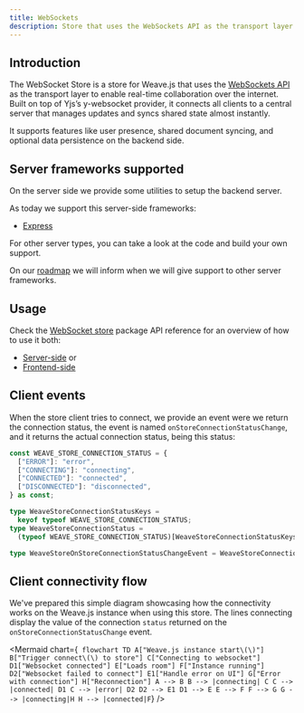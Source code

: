 ```yaml
---
title: WebSockets
description: Store that uses the WebSockets API as the transport layer
---
```


## Introduction

The WebSocket Store is a store for Weave.js that uses the [WebSockets API](https://developer.mozilla.org/en-US/docs/Web/API/WebSockets_API)
as the transport layer to enable real-time collaboration over the internet. Built on top of
Yjs’s y-websocket provider, it connects all clients to a central server that manages updates
and syncs shared state almost instantly.

It supports features like user presence, shared document syncing, and optional data persistence
on the backend side.

## Server frameworks supported

On the server side we provide some utilities to setup the backend server.

As today we support this server-side frameworks:

- [Express](https://expressjs.com/)

<Callout title="Other server frameworks">
  For other server types, you can take a look at the code and build your own support.

On our [roadmap](/docs/main/roadmap) we will inform when we will give support to other
server frameworks.

</Callout>

## Usage

Check the [WebSocket store](/docs/store-websockets) package API reference for an overview
of how to use it both:

- [Server-side](/docs/store-websockets#backend-side-usage) or
- [Frontend-side](/docs/store-websockets#frontend-side-usage)

## Client events

When the store client tries to connect, we provide an event were we return the connection status,
the event is named `onStoreConnectionStatusChange`, and it returns the actual connection status,
being this status:

```ts
const WEAVE_STORE_CONNECTION_STATUS = {
  ["ERROR"]: "error",
  ["CONNECTING"]: "connecting",
  ["CONNECTED"]: "connected",
  ["DISCONNECTED"]: "disconnected",
} as const;

type WeaveStoreConnectionStatusKeys =
  keyof typeof WEAVE_STORE_CONNECTION_STATUS;
type WeaveStoreConnectionStatus =
  (typeof WEAVE_STORE_CONNECTION_STATUS)[WeaveStoreConnectionStatusKeys];

type WeaveStoreOnStoreConnectionStatusChangeEvent = WeaveStoreConnectionStatus;
```

## Client connectivity flow

We've prepared this simple diagram showcasing how the connectivity works on the Weave.js instance
when using this store. The lines connecting display the value of the connection `status` returned
on the `onStoreConnectionStatusChange` event.

<Mermaid
  chart={`
flowchart TD
  A["Weave.js instance start\(\)"]
  B["Trigger connect\(\) to store"]
  C["Connecting to websocket"]
  D1["Websocket connected"]
  E["Loads room"]
  F["Instance running"]
  D2["Websocket failed to connect"]
  E1["Handle error on UI"]
  G["Error with connection"]
  H["Reconnection"]
  A --> B
  B --> |connecting| C
  C --> |connected| D1
  C --> |error| D2
  D2 --> E1
  D1 --> E
  E --> F
  F --> G
  G --> |connecting|H
  H --> |connected|F`}
/>
